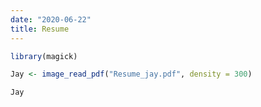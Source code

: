 ```yaml
---
date: "2020-06-22"
title: Resume
---
```


```r

library(magick)

Jay <- image_read_pdf("Resume_jay.pdf", density = 300)

Jay


```
